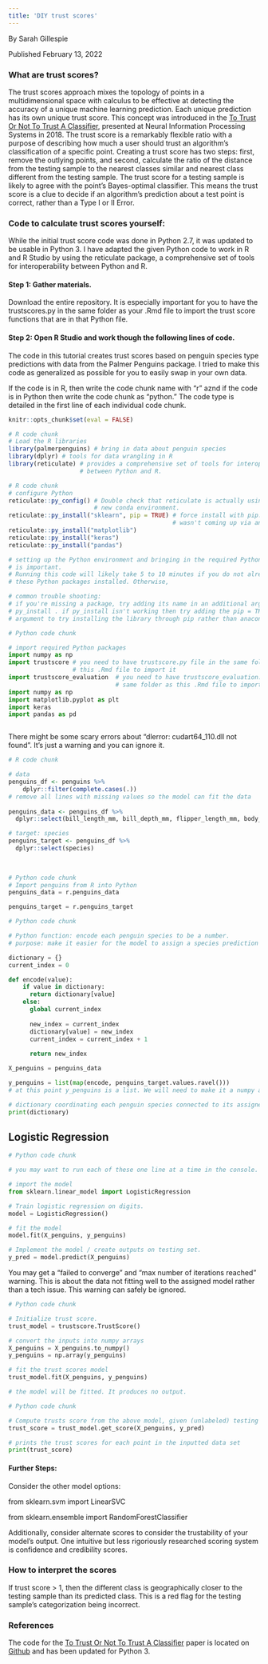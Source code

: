 ```yaml
---
title: 'DIY trust scores'
---
```

By Sarah Gillespie
 
Published February 13, 2022

### What are trust scores?


The trust scores approach mixes the topology of points in a multidimensional space with calculus to be effective at detecting the accuracy of a unique machine learning prediction. Each unique prediction has its own unique trust score. This concept was introduced in the [To Trust Or Not To Trust A Classifier](https://arxiv.org/pdf/1805.11783.pdf), presented at Neural Information Processing Systems in 2018. The trust score is a remarkably flexible ratio with a purpose of describing how much a user should trust an algorithm's classification of a specific point. Creating a trust score has two steps: first, remove the outlying points, and second, calculate the ratio of the distance from the testing sample to the nearest classes similar and nearest class different from the testing sample. The trust score for a testing sample is likely to agree with the point's Bayes-optimal classifier. This means the trust score is a clue to decide if an algorithm's prediction about a test point is correct, rather than a Type I or II Error. 


### Code to calculate trust scores yourself:

While the initial trust score code was done in Python 2.7, it was updated to be usable in Python 3. I have adapted the given Python code to work in R and R Studio by using the reticulate package, a comprehensive set of tools for interoperability between Python and R.


#### Step 1: Gather materials.
Download the entire repository. It is especially important for you to have the trustscores.py in the same folder as your .Rmd file to import the trust score functions that are in that Python file.

#### Step 2: Open R Studio and work though the following lines of code.

The code in this tutorial creates trust scores based on penguin species type predictions with data from the Palmer Penguins package. I tried to make this code as generalized as possible for you to easily swap in your own data.

If the code is in R, then write the code chunk name with "r" aznd if the code is in Python then write the code chunk as "python." The code type is detailed in the first line of each individual code chunk.
  
```r
knitr::opts_chunk$set(eval = FALSE)

```


```r
# R code chunk
# Load the R libraries
library(palmerpenguins) # bring in data about penguin species
library(dplyr) # tools for data wrangling in R
library(reticulate) # provides a comprehensive set of tools for interoperability 
                    # between Python and R.

```


```r
# R code chunk
# configure Python
reticulate::py_config() # Double check that reticulate is actually using your 
                        # new conda environment.
reticulate::py_install("sklearn", pip = TRUE) # force install with pip. sklearn
                                              # wasn't coming up via anaconda.
reticulate::py_install("matplotlib")
reticulate::py_install("keras")
reticulate::py_install("pandas")

# setting up the Python environment and bringing in the required Python packages 
# is important.
# Running this code will likely take 5 to 10 minutes if you do not already have
# these Python packages installed. Otherwise, 

# common trouble shooting:
# if you're missing a package, try adding its name in an additional argument of 
# py_install . if py_install isn't working then try adding the pip = TRUE
# argument to try installing the library through pip rather than anaconda.
```

```python
# Python code chunk

# import required Python packages
import numpy as np
import trustscore # you need to have trustscore.py file in the same folder as 
                  # this .Rmd file to import it
import trustscore_evaluation  # you need to have trustscore_evaluation.py in the 
                              # same folder as this .Rmd file to import it
import numpy as np
import matplotlib.pyplot as plt
import keras
import pandas as pd



```

There might be some scary errors about "dlerror: cudart64_110.dll not found". It's just a warning and you can ignore it.

```r
# R code chunk

# data
penguins_df <- penguins %>%
    dplyr::filter(complete.cases(.))
# remove all lines with missing values so the model can fit the data
 
penguins_data <- penguins_df %>%
  dplyr::select(bill_length_mm, bill_depth_mm, flipper_length_mm, body_mass_g)

# target: species
penguins_target <- penguins_df %>%
  dplyr::select(species)
  
  
```


```python
# Python code chunk
# Import penguins from R into Python
penguins_data = r.penguins_data

penguins_target = r.penguins_target
```

```python
# Python code chunk

# Python function: encode each penguin species to be a number.
# purpose: make it easier for the model to assign a species prediction and its trust score

dictionary = {}
current_index = 0

def encode(value):
    if value in dictionary:
      return dictionary[value]
    else:
      global current_index
      
      new_index = current_index
      dictionary[value] = new_index
      current_index = current_index + 1
      
      return new_index

X_penguins = penguins_data

y_penguins = list(map(encode, penguins_target.values.ravel()))
# at this point y_penguins is a list. We will need to make it a numpy array later.

# dictionary coordinating each penguin species connected to its assigned number
print(dictionary)
```

## Logistic Regression

```python
# Python code chunk

# you may want to run each of these one line at a time in the console.

# import the model
from sklearn.linear_model import LogisticRegression

# Train logistic regression on digits.
model = LogisticRegression()

# fit the model
model.fit(X_penguins, y_penguins)

# Implement the model / create outputs on testing set.
y_pred = model.predict(X_penguins)
```

You may get a "failed to converge" and "max number of iterations reached" warning. This is about the data not fitting well to the assigned model rather than a tech issue. This warning can safely be ignored.

```python
# Python code chunk

# Initialize trust score.
trust_model = trustscore.TrustScore()

# convert the inputs into numpy arrays
X_penguins = X_penguins.to_numpy()
y_penguins = np.array(y_penguins)

# fit the trust scores model
trust_model.fit(X_penguins, y_penguins)

# the model will be fitted. It produces no output.
```

```python
# Python code chunk

# Compute trusts score from the above model, given (unlabeled) testing examples and (hard) model predictions.
trust_score = trust_model.get_score(X_penguins, y_pred)

# prints the trust scores for each point in the inputted data set
print(trust_score)

```

#### Further Steps:
Consider the other model options:

from sklearn.svm import LinearSVC

from sklearn.ensemble import RandomForestClassifier

Additionally, consider alternate scores to consider the trustability of your model's output. One intuitive but less rigoriously researched scoring system is confidence and credibility scores.

### How to interpret the scores

If trust score > 1, then the different class is geographically closer to the testing sample than its predicted class. This is a red flag for the testing sample's categorization being incorrect.

### References

The code for the [To Trust Or Not To Trust A Classifier](https://arxiv.org/pdf/1805.11783.pdf) paper is located on [Github](https://github.com/google/TrustScore) and has been updated for Python 3.
